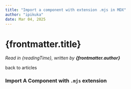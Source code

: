 ```yaml
---
title: "Import a component with extension .mjs in MDX"
author: "ipikuka"
date: Mar 04, 2025
---
```


# {frontmatter.title}

_Read in {readingTime}, written by **{frontmatter.author}**_

<Link href={"/articles-strategy-flat-content"}>back to articles</Link>

### Import A Component with `.mjs` extension


<Bar />

